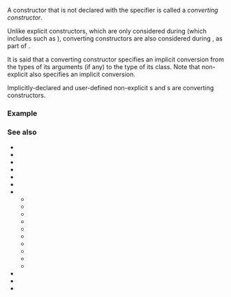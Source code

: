 {{title|Converting constructor}}
{{cpp/language/classes/navbar}}

A constructor that is not declared with the specifier {{rlp|explicit}} {{rev inl|until=c++11|and which can be called with a single parameter}} is called a ''converting constructor''.

Unlike explicit constructors, which are only considered during {{rlp|direct initialization}} (which includes {{rlp|explicit cast|explicit conversions}} such as {{rlp|static_cast}}), converting constructors are also considered during {{rlp|copy initialization}}, as part of {{rlp|implicit cast|user-defined conversion sequence}}.

It is said that a converting constructor specifies an implicit conversion from the types of its arguments (if any) to the type of its class. Note that non-explicit {{rlp|cast operator|user-defined conversion function}} also specifies an implicit conversion.

Implicitly-declared and user-defined non-explicit {{rlp|copy constructor}}s and {{rlp|move constructor}}s are converting constructors. 

===Example===
{{example|code=
struct A
{
    A() { }         // converting constructor (since C++11)  
    A(int) { }      // converting constructor
    A(int, int) { } // converting constructor (since C++11)
};

struct B
{
    explicit B() { }
    explicit B(int) { }
    explicit B(int, int) { }
};

int main()
{
    A a1 = 1;      // OK: copy-initialization selects A::A(int)
    A a2(2);       // OK: direct-initialization selects A::A(int)
    A a3{4, 5};    // OK: direct-list-initialization selects A::A(int, int)
    A a4 = {4, 5}; // OK: copy-list-initialization selects A::A(int, int)
    A a5 = (A)1;   // OK: explicit cast performs static_cast, direct-initialization

//  B b1 = 1;      // error: copy-initialization does not consider B::B(int)
    B b2(2);       // OK: direct-initialization selects B::B(int)
    B b3{4, 5};    // OK: direct-list-initialization selects B::B(int, int)
//  B b4 = {4, 5}; // error: copy-list-initialization selected an explicit constructor
                   //        B::B(int, int)
    B b5 = (B)1;   // OK: explicit cast performs static_cast, direct-initialization
    B b6;          // OK, default-initialization
    B b7{};        // OK, direct-list-initialization
//  B b8 = {};     // error: copy-list-initialization selected an explicit constructor
                   //        B::B()

    [](...){}(a1, a4, a4, a5, b5); // may suppress "unused variable" warnings
}
}}

===See also===
* {{rlp|copy assignment}}
* {{rlp|copy constructor}}
* {{rlp|copy elision}}
* {{rlp|default constructor}}
* {{rlp|destructor}}
* {{rlpt|explicit}}
* {{rlp|initialization}}
** {{rlp|aggregate initialization}}
** {{rlp|constant initialization}}
** {{rlp|copy initialization}}
** {{rlp|default initialization}}
** {{rlp|direct initialization}}
** {{rlp|initializer list}}
** {{rlp|list initialization}}
** {{rlp|reference initialization}}
** {{rlp|value initialization}}
** {{rlp|zero initialization}}
* {{rlp|move assignment}}
* {{rlp|move constructor}}
* {{rlp|new}}

{{langlinks|de|es|fr|it|ja|pt|ru|zh}}